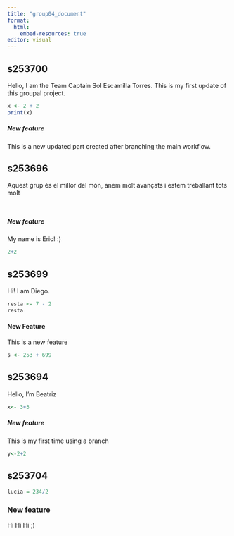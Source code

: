 ```yaml
---
title: "group04_document"
format:
  html:
    embed-resources: true
editor: visual
---
```


## s253700

Hello, I am the Team Captain Sol Escamilla Torres. This is my first update of this groupal project.

```r
x <- 2 + 2
print(x)
```

##### New feature

This is a new updated part created after branching the main workflow.

## s253696

Aquest grup és el millor del món, anem molt avançats i estem treballant tots molt

```r

```

```r

```

##### New feature

My name is Eric! :)

```r
2+2
```

## s253699

Hi! I am Diego.

```r
resta <- 7 - 2
resta
```

#### New Feature

This is a new feature

```r
s <- 253 + 699
```

## s253694

Hello, I'm Beatriz

```r
x<- 3+3
```

##### New feature

This is my first time using a branch

```r
y<-2+2
```

## s253704

```r
lucia = 234/2
```

### New feature

Hi Hi Hi ;)
